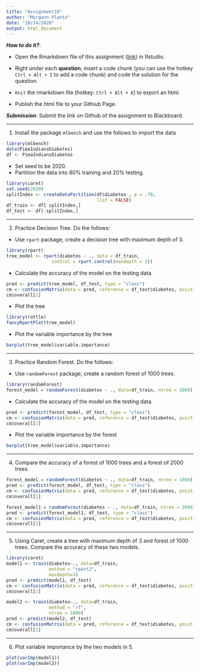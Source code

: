 ```yaml
---
title: "Assignment10"
author: "Morgann Plante"
date: "10/14/2020"
output: html_document
---
```


***How to do it?***: 

- Open the Rmarkdown file of this assignment ([link](fa2020_assignment10.Rmd)) in Rstudio. 

- Right under each **question**, insert  a code chunk (you can use the hotkey `Ctrl + Alt + I` to add a code chunk) and code the solution for the question. 

- `Knit` the rmarkdown file (hotkey: `Ctrl + Alt + K`) to export an html.  

-  Publish the html file to your Githiub Page. 

***Submission***: Submit the link on Github of the assignment to Blackboard.

-------

1. Install the package `mlbench` and use the follows to import the data

```r
library(mlbench)
data(PimaIndiansDiabetes)
df <- PimaIndiansDiabetes
```

- Set seed to be 2020. 
- Partition the data into 80% training and 20% testing.  
```r
library(caret)
set.seed(2020)
splitIndex <- createDataPartition(df$diabetes , p = .70, 
                                  list = FALSE)
df_train <- df[ splitIndex,]
df_test <- df[-splitIndex,]
```

-------

2. Practice Decision Tree.  Do the follows:

  - Use `rpart` package, create a decision tree with maximum depth of 3. 
```r
library(rpart)
tree_model <- rpart(diabetes ~ ., data = df_train,
                 control = rpart.control(maxdepth = 3))
```
  
  - Calculate the accuracy of the model on the testing data. 
```r
pred <- predict(tree_model, df_test, type = "class")
cm <- confusionMatrix(data = pred, reference = df_test$diabetes, positive = "pos")
cm$overall[1]
```
  
  - Plot the tree
```r
library(rattle)
fancyRpartPlot(tree_model)
```
  
  - Plot the variable importance by the tree
```r
barplot(tree_model$variable.importance)
```

-------

3. Practice Random Forest.  Do the follows: 

  - Use `randomForest` package, create a random forest of 1000 trees. 
```r
library(randomForest)
forest_model = randomForest(diabetes ~ ., data=df_train, ntree = 1000)
```
  
  - Calculate the accuracy of the model on the testing data. 
```r
pred <- predict(forest_model, df_test, type = "class")
cm <- confusionMatrix(data = pred, reference = df_test$diabetes, positive = "pos")
cm$overall[1]
```
  
  - Plot the variable importance by the forest
```r
barplot(tree_model$variable.importance)
```

-------

4. Compare the accuracy of a forest of 1000 trees and a forest of 2000 trees. 
```r
forest_model = randomForest(diabetes ~ ., data=df_train, ntree = 1000)
pred <- predict(forest_model, df_test, type = "class")
cm <- confusionMatrix(data = pred, reference = df_test$diabetes, positive = "pos")
cm$overall[1]

forest_model1 = randomForest(diabetes ~ ., data=df_train, ntree = 2000)
pred <- predict(forest_model1, df_test, type = "class")
cm <- confusionMatrix(data = pred, reference = df_test$diabetes, positive = "pos")
cm$overall[1]
```

-------

5. Using Caret, create a tree with maximum depth of 3 and forest of 1000 trees. Compare the accuracy of these two models.
```r
library(caret)
model1 <- train(diabetes~., data=df_train, 
                method = "rpart2",
                maxdepth=3)
pred <- predict(model1, df_test)
cm <- confusionMatrix(data = pred, reference = df_test$diabetes, positive = "pos")
cm$overall[1]

model2 <- train(diabetes~., data=df_train, 
                method = "rf",
                ntree = 1000) 
pred <- predict(model2, df_test)
cm <- confusionMatrix(data = pred, reference = df_test$diabetes, positive = "pos")
cm$overall[1]
```

-------

6. Plot variable importance by the two models in 5. 
```r
plot(varImp(model1))
plot(varImp(model2))
```

